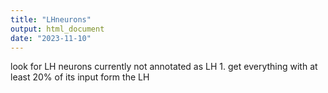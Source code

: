 ```yaml
---
title: "LHneurons"
output: html_document
date: "2023-11-10"
---
```


look for LH neurons currently not annotated as LH
1. get everything with at least 20% of its input form the LH



```r

```



```r

```
